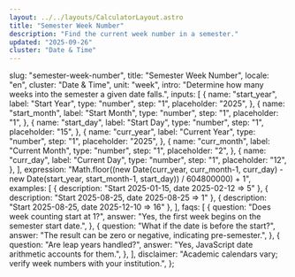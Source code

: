 ```yaml
---
layout: ../../layouts/CalculatorLayout.astro
title: "Semester Week Number"
description: "Find the current week number in a semester."
updated: "2025-09-26"
cluster: "Date & Time"
---
```



  slug: "semester-week-number",
  title: "Semester Week Number",
  locale: "en",
  cluster: "Date & Time",
  unit: "week",
  intro: "Determine how many weeks into the semester a given date falls.",
  inputs: [
    {
      name: "start_year",
      label: "Start Year",
      type: "number",
      step: "1",
      placeholder: "2025",
    },
    {
      name: "start_month",
      label: "Start Month",
      type: "number",
      step: "1",
      placeholder: "1",
    },
    {
      name: "start_day",
      label: "Start Day",
      type: "number",
      step: "1",
      placeholder: "15",
    },
    {
      name: "curr_year",
      label: "Current Year",
      type: "number",
      step: "1",
      placeholder: "2025",
    },
    {
      name: "curr_month",
      label: "Current Month",
      type: "number",
      step: "1",
      placeholder: "2",
    },
    {
      name: "curr_day",
      label: "Current Day",
      type: "number",
      step: "1",
      placeholder: "12",
    },
  ],
  expression:
    "Math.floor((new Date(curr_year, curr_month-1, curr_day) - new Date(start_year, start_month-1, start_day)) / 604800000) + 1",
  examples: [
    { description: "Start 2025-01-15, date 2025-02-12 ⇒ 5" },
    { description: "Start 2025-08-25, date 2025-08-25 ⇒ 1" },
    { description: "Start 2025-08-25, date 2025-12-10 ⇒ 16" },
  ],
  faqs: [
    {
      question: "Does week counting start at 1?",
      answer: "Yes, the first week begins on the semester start date.",
    },
    {
      question: "What if the date is before the start?",
      answer: "The result can be zero or negative, indicating pre-semester.",
    },
    {
      question: "Are leap years handled?",
      answer: "Yes, JavaScript date arithmetic accounts for them.",
    },
  ],
  disclaimer:
    "Academic calendars vary; verify week numbers with your institution.",
};

<Calculator schema={schema} />
